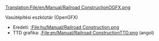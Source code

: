 [[Translation:File/en/Manual/Railroad ConstructionOGFX.png]]

Vasútépítési eszköztár (OpenGFX)
*Eredeti: [[:File:hu/Manual/Railroad Construction.png]]
*TTD grafika: [[:File:en/Manual/Railroad ConstructionTTD.png]] (angol)